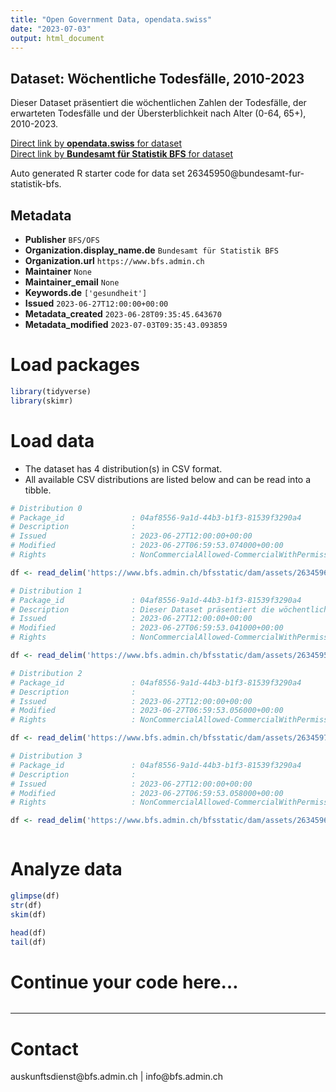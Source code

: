 ```yaml
---
title: "Open Government Data, opendata.swiss"
date: "2023-07-03"
output: html_document
---
```


## Dataset: Wöchentliche Todesfälle, 2010-2023

Dieser Dataset präsentiert die wöchentlichen Zahlen der Todesfälle, der erwarteten Todesfälle und der Übersterblichkeit nach Alter (0-64, 65+), 2010-2023.

[Direct link by **opendata.swiss** for dataset](https://opendata.swiss/de/dataset/wochentliche-todesfalle-2010-2023)<br>
[Direct link by **Bundesamt für Statistik BFS** for dataset](https://www.bfs.admin.ch/asset/de/ts-d-14.03.04.03-wr)

Auto generated R starter code for data set 26345950@bundesamt-fur-statistik-bfs.

## Metadata

- **Publisher** `BFS/OFS`
- **Organization.display_name.de** `Bundesamt für Statistik BFS`
- **Organization.url** `https://www.bfs.admin.ch`
- **Maintainer** `None`
- **Maintainer_email** `None`
- **Keywords.de** `['gesundheit']`
- **Issued** `2023-06-27T12:00:00+00:00`
- **Metadata_created** `2023-06-28T09:35:45.643670`
- **Metadata_modified** `2023-07-03T09:35:43.093859`


# Load packages

```r

library(tidyverse)
library(skimr)

```

# Load data

-   The dataset has 4 distribution(s) in CSV format.
-   All available CSV distributions are listed below and can be read into a tibble.

```r

# Distribution 0
# Package_id               : 04af8556-9a1d-44b3-b1f3-81539f3290a4
# Description              : 
# Issued                   : 2023-06-27T12:00:00+00:00
# Modified                 : 2023-06-27T06:59:53.074000+00:00
# Rights                   : NonCommercialAllowed-CommercialWithPermission-ReferenceRequired

df <- read_delim('https://www.bfs.admin.ch/bfsstatic/dam/assets/26345964/master')

# Distribution 1
# Package_id               : 04af8556-9a1d-44b3-b1f3-81539f3290a4
# Description              : Dieser Dataset präsentiert die wöchentlichen Zahlen der Todesfälle, der erwarteten Todesfälle und der Übersterblichkeit nach Alter (0-64, 65+), 2010-2023.
# Issued                   : 2023-06-27T12:00:00+00:00
# Modified                 : 2023-06-27T06:59:53.041000+00:00
# Rights                   : NonCommercialAllowed-CommercialWithPermission-ReferenceRequired

df <- read_delim('https://www.bfs.admin.ch/bfsstatic/dam/assets/26345959/master')

# Distribution 2
# Package_id               : 04af8556-9a1d-44b3-b1f3-81539f3290a4
# Description              : 
# Issued                   : 2023-06-27T12:00:00+00:00
# Modified                 : 2023-06-27T06:59:53.056000+00:00
# Rights                   : NonCommercialAllowed-CommercialWithPermission-ReferenceRequired

df <- read_delim('https://www.bfs.admin.ch/bfsstatic/dam/assets/26345970/master')

# Distribution 3
# Package_id               : 04af8556-9a1d-44b3-b1f3-81539f3290a4
# Description              : 
# Issued                   : 2023-06-27T12:00:00+00:00
# Modified                 : 2023-06-27T06:59:53.058000+00:00
# Rights                   : NonCommercialAllowed-CommercialWithPermission-ReferenceRequired

df <- read_delim('https://www.bfs.admin.ch/bfsstatic/dam/assets/26345966/master')



```

# Analyze data

```r

glimpse(df)
str(df)
skim(df)

head(df)
tail(df)

```

# Continue your code here...

```r

```

------------------------------------------------------------------------

# Contact

auskunftsdienst@bfs.admin.ch | info@bfs.admin.ch
